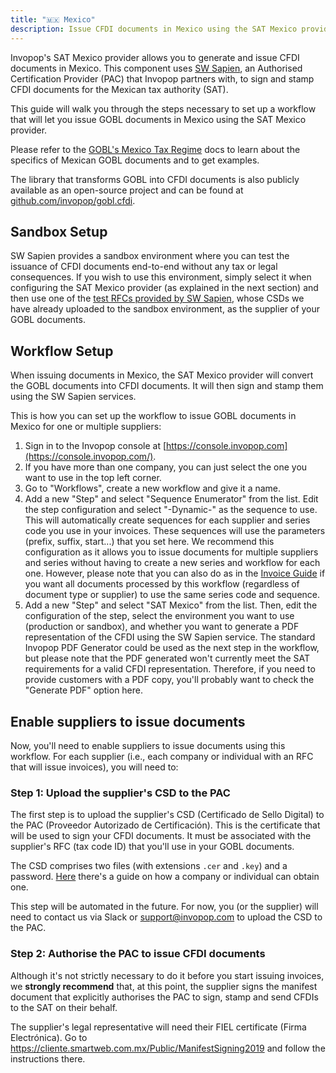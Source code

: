```yaml
---
title: "🇲🇽 Mexico"
description: Issue CFDI documents in Mexico using the SAT Mexico provider.
---
```


Invopop's SAT Mexico provider allows you to generate and issue CFDI documents in Mexico. This component uses [SW Sapien](https://sw.com.mx), an Authorised Certification Provider (PAC) that Invopop partners with, to sign and stamp CFDI documents for the Mexican tax authority (SAT).

This guide will walk you through the steps necessary to set up a workflow that will let you issue GOBL documents in Mexico using the SAT Mexico provider.

Please refer to the [GOBL's Mexico Tax Regime](https://github.com/invopop/gobl/blob/main/regimes/mx/README.md) docs to learn about the specifics of Mexican GOBL documents and to get examples.

The library that transforms GOBL into CFDI documents is also publicly available as an open-source project and can be found at [github.com/invopop/gobl.cfdi](https://github.com/invopop/gobl.cfdi).

## Sandbox Setup

SW Sapien provides a sandbox environment where you can test the issuance of CFDI documents end-to-end without any tax or legal consequences. If you wish to use this environment, simply select it when configuring the SAT Mexico provider (as explained in the next section) and then use one of the [test RFCs provided by SW Sapien](https://developers.sw.com.mx/knowledge-base/donde-encuentro-csd-de-pruebas-vigentes/), whose CSDs we have already uploaded to the sandbox environment, as the supplier of your GOBL documents.

## Workflow Setup

When issuing documents in Mexico, the SAT Mexico provider will convert the GOBL documents into CFDI documents. It will then sign and stamp them using the SW Sapien services.

This is how you can set up the workflow to issue GOBL documents in Mexico for one or multiple suppliers:

1. Sign in to the Invopop console at [https://console.invopop.com](https://console.invopop.com/).
2. If you have more than one company, you can just select the one you want to use in the top left corner.
3. Go to "Workflows", create a new workflow and give it a name.
4. Add a new "Step" and select "Sequence Enumerator" from the list. Edit the step configuration and select "-Dynamic-" as the sequence to use. This will automatically create sequences for each supplier and series code you use in your invoices. These sequences will use the parameters (prefix, suffix, start...) that you set here. <Note> We recommend this configuration as it allows you to issue documents for multiple suppliers and series without having to create a new series and workflow for each one. However, please note that you can also do as in the [Invoice Guide](/quick-start/invoice#define-a-series) if you want all documents processed by this workflow (regardless of document type or supplier) to use the same series code and sequence.</Note>
5. Add a new "Step" and select "SAT Mexico" from the list. Then, edit the configuration of the step, select the environment you want to use (production or sandbox), and whether you want to generate a PDF representation of the CFDI using the SW Sapien service. <Note> The standard Invopop PDF Generator could be used as the next step in the workflow, but please note that the PDF generated won't currently meet the SAT requirements for a valid CFDI representation. Therefore, if you need to provide customers with a PDF copy, you'll probably want to check the "Generate PDF" option here.</Note>

## Enable suppliers to issue documents

Now, you'll need to enable suppliers to issue documents using this workflow. For each supplier (i.e., each company or individual with an RFC that will issue invoices), you will need to:

### Step 1: Upload the supplier's CSD to the PAC

The first step is to upload the supplier's CSD (Certificado de Sello Digital) to the PAC (Proveedor Autorizado de Certificación). This is the certificate that will be used to sign your CFDI documents. It must be associated with the supplier's RFC (tax code ID) that you'll use in your GOBL documents. 

The CSD comprises two files (with extensions `.cer` and  `.key`) and a password. [Here](https://sw.com.mx/blog/administracion-fiscal/sellos-digitales-que-son-y-como-funcionan) there's a guide on how a company or individual can obtain one. 

This step will be automated in the future. For now, you (or the supplier) will need to contact us via Slack or [support@invopop.com](mailto:support@invopop.com) to upload the CSD to the PAC.

### Step 2: Authorise the PAC to issue CFDI documents

Although it's not strictly necessary to do it before you start issuing invoices, we **strongly recommend** that, at this point, the supplier signs the manifest document that explicitly authorises the PAC to sign, stamp and send CFDIs to the SAT on their behalf.

The supplier's legal representative will need their FIEL certificate (Firma Electrónica). Go to https://cliente.smartweb.com.mx/Public/ManifestSigning2019 and follow the instructions there.
